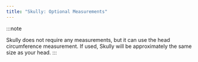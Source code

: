 ```yaml
---
title: "Skully: Optional Measurements"
---
```


:::note

Skully does not require any measurements, but it can use the head circumference measurement. If used, Skully will be approximately the same size as your head.
:::
